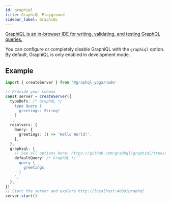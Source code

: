 ```yaml
---
id: graphiql
title: GraphiQL Playground
sidebar_label: GraphiQL
---
```


[GraphiQL is an in-browser IDE for writing, validating, and testing GraphQL queries.](https://github.com/graphql/graphiql)

You can configure or completely disable GraphiQL with the `graphiql` option. By default, GraphiQL is only enabled in development mode.

## Example

```ts
import { createServer } from '@graphql-yoga/node'

// Provide your schema
const server = createServer({
  typeDefs: /* GraphQL */ `
    type Query {
      greetings: String!
    }
  `,
  resolvers: {
    Query: {
      greetings: () => 'Hello World!',
    },
  },
  graphiql: {
    // See all options here: https://github.com/graphql/graphiql/tree/main/packages/graphiql
    defaultQuery: /* GraphQL */ `
      query {
        greetings
      }
    `,
  },
})
// Start the server and explore http://localhost:4000/graphql
server.start()
```
